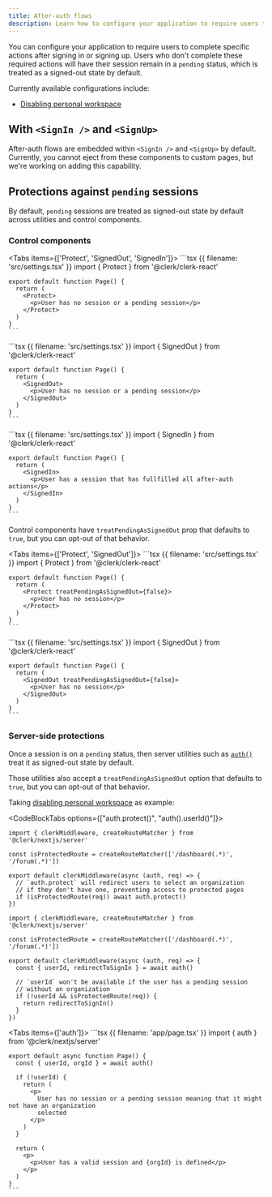 ```yaml
---
title: After-auth flows
description: Learn how to configure your application to require users to complete specific actions after signing in or signing up.
---
```


You can configure your application to require users to complete specific actions after signing in or signing up. Users who don't complete these required actions will have their session remain in a `pending` status, which is treated as a signed-out state by default.

Currently available configurations include:

- [Disabling personal workspace](/docs/organizations/overview#disabling-personal-workspace)

## With `<SignIn />` and `<SignUp>`

After-auth flows are embedded within `<SignIn />` and `<SignUp>` by default. Currently, you cannot eject from these components to custom pages, but we're working on adding this capability.

## Protections against `pending` sessions

By default, `pending` sessions are treated as signed-out state by default across utilities and control components.

### Control components

<Tabs items={['Protect', 'SignedOut', 'SignedIn']}>
  <Tab>
    ```tsx {{ filename: 'src/settings.tsx' }}
    import { Protect } from '@clerk/clerk-react'

    export default function Page() {
      return (
        <Protect>
          <p>User has no session or a pending session</p>
        </Protect>
      )
    }
    ```
  </Tab>

  <Tab>
    ```tsx {{ filename: 'src/settings.tsx' }}
    import { SignedOut } from '@clerk/clerk-react'

    export default function Page() {
      return (
        <SignedOut>
          <p>User has no session or a pending session</p>
        </SignedOut>
      )
    }
    ```
  </Tab>

  <Tab>
    ```tsx {{ filename: 'src/settings.tsx' }}
    import { SignedIn } from '@clerk/clerk-react'

    export default function Page() {
      return (
        <SignedIn>
          <p>User has a session that has fullfilled all after-auth actions</p>
        </SignedIn>
      )
    }
    ```
  </Tab>
</Tabs>

Control components have `treatPendingAsSignedOut` prop that defaults to `true`, but you can opt-out of that behavior.

<Tabs items={['Protect', 'SignedOut']}>
  <Tab>
    ```tsx {{ filename: 'src/settings.tsx' }}
    import { Protect } from '@clerk/clerk-react'

    export default function Page() {
      return (
        <Protect treatPendingAsSignedOut={false}>
          <p>User has no session</p>
        </Protect>
      )
    }
    ```
  </Tab>

  <Tab>
    ```tsx {{ filename: 'src/settings.tsx' }}
    import { SignedOut } from '@clerk/clerk-react'

    export default function Page() {
      return (
        <SignedOut treatPendingAsSignedOut={false}>
          <p>User has no session</p>
        </SignedOut>
      )
    }
    ```
  </Tab>
</Tabs>

### Server-side protections

Once a session is on a `pending` status, then server utilities such as [`auth()`](/docs/references/nextjs/auth) treat it as signed-out state by default.

Those utilities also accept a `treatPendingAsSignedOut` option that defaults to `true`, but you can opt-out of that behavior.

Taking [disabling personal workspace](/docs/organizations/overview#disabling-personal-workspace) as example:

<CodeBlockTabs options={["auth.protect()", "auth().userId()"]}>
  ```tsx {{ filename: 'middleware.ts' }}
  import { clerkMiddleware, createRouteMatcher } from '@clerk/nextjs/server'

  const isProtectedRoute = createRouteMatcher(['/dashboard(.*)', '/forum(.*)'])

  export default clerkMiddleware(async (auth, req) => {
    // `auth.protect` will redirect users to select an organization
    // if they don't have one, preventing access to protected pages
    if (isProtectedRoute(req)) await auth.protect()
  })
  ```

  ```tsx {{ filename: 'app/middleware.ts' }}
  import { clerkMiddleware, createRouteMatcher } from '@clerk/nextjs/server'

  const isProtectedRoute = createRouteMatcher(['/dashboard(.*)', '/forum(.*)'])

  export default clerkMiddleware(async (auth, req) => {
    const { userId, redirectToSignIn } = await auth()

    // `userId` won't be available if the user has a pending session
    // without an organization
    if (!userId && isProtectedRoute(req)) {
      return redirectToSignIn()
    }
  })
  ```
</CodeBlockTabs>

<Tabs items={['auth']}>
  <Tab>
    ```tsx {{ filename: 'app/page.tsx' }}
    import { auth } from '@clerk/nextjs/server'

    export default async function Page() {
      const { userId, orgId } = await auth()

      if (!userId) {
        return (
          <p>
            User has no session or a pending session meaning that it might not have an organization
            selected
          </p>
        )
      }

      return (
        <p>
          <p>User has a valid session and {orgId} is defined</p>
        </p>
      )
    }
    ```
  </Tab>
</Tabs>
